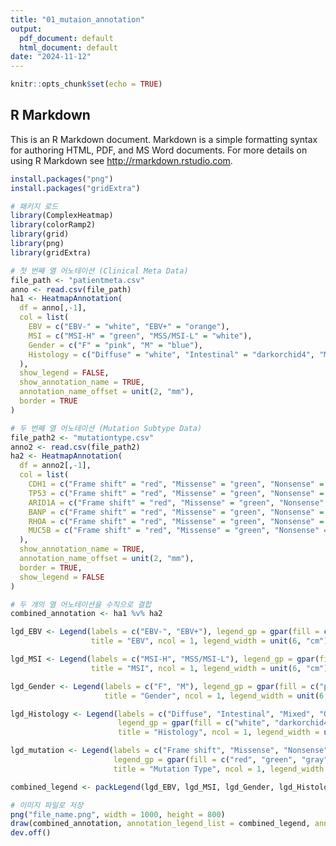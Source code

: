 ```yaml
---
title: "01_mutaion_annotation"
output:
  pdf_document: default
  html_document: default
date: "2024-11-12"
---
```


```r
knitr::opts_chunk$set(echo = TRUE)
```

## R Markdown

This is an R Markdown document. Markdown is a simple formatting syntax for authoring HTML, PDF, and MS Word documents. For more details on using R Markdown see <http://rmarkdown.rstudio.com>.

```r
install.packages("png")
install.packages("gridExtra")

# 패키지 로드
library(ComplexHeatmap)
library(colorRamp2)
library(grid)
library(png)
library(gridExtra)

# 첫 번째 열 어노테이션 (Clinical Meta Data)
file_path <- "patientmeta.csv"
anno <- read.csv(file_path)
ha1 <- HeatmapAnnotation(
  df = anno[,-1], 
  col = list(
    EBV = c("EBV-" = "white", "EBV+" = "orange"),
    MSI = c("MSI-H" = "green", "MSS/MSI-L" = "white"),
    Gender = c("F" = "pink", "M" = "blue"),
    Histology = c("Diffuse" = "white", "Intestinal" = "darkorchid4", "Mixed" = "darkorchid1", "Others" = "gray")
  ), 
  show_legend = FALSE, 
  show_annotation_name = TRUE, 
  annotation_name_offset = unit(2, "mm"), 
  border = TRUE
)

# 두 번째 열 어노테이션 (Mutation Subtype Data)
file_path2 <- "mutationtype.csv"
anno2 <- read.csv(file_path2)
ha2 <- HeatmapAnnotation(
  df = anno2[,-1], 
  col = list(
    CDH1 = c("Frame shift" = "red", "Missense" = "green", "Nonsense" = "gray", "Splice site" = "purple", "In frame Indel" = "pink", "0" = "white"),
    TP53 = c("Frame shift" = "red", "Missense" = "green", "Nonsense" = "gray", "Splice site" = "purple", "In frame Indel" = "pink", "0" = "white"),
    ARID1A = c("Frame shift" = "red", "Missense" = "green", "Nonsense" = "gray", "Splice site" = "purple", "In frame Indel" = "pink", "0" = "white"),
    BANP = c("Frame shift" = "red", "Missense" = "green", "Nonsense" = "gray", "Splice site" = "purple", "In frame Indel" = "pink", "0" = "white"),
    RHOA = c("Frame shift" = "red", "Missense" = "green", "Nonsense" = "gray", "Splice site" = "purple", "In frame Indel" = "pink", "0" = "white"),
    MUC5B = c("Frame shift" = "red", "Missense" = "green", "Nonsense" = "gray", "Splice site" = "purple", "In frame Indel" = "pink", "0" = "white")
  ), 
  show_annotation_name = TRUE, 
  annotation_name_offset = unit(2, "mm"), 
  border = TRUE, 
  show_legend = FALSE
)

# 두 개의 열 어노테이션을 수직으로 결합
combined_annotation <- ha1 %v% ha2

lgd_EBV <- Legend(labels = c("EBV-", "EBV+"), legend_gp = gpar(fill = c("white", "orange")), 
                  title = "EBV", ncol = 1, legend_width = unit(6, "cm"), legend_height = unit(3, "cm"))

lgd_MSI <- Legend(labels = c("MSI-H", "MSS/MSI-L"), legend_gp = gpar(fill = c("green", "white")), 
                  title = "MSI", ncol = 1, legend_width = unit(6, "cm"), legend_height = unit(3, "cm"))

lgd_Gender <- Legend(labels = c("F", "M"), legend_gp = gpar(fill = c("pink", "blue")), 
                     title = "Gender", ncol = 1, legend_width = unit(6, "cm"), legend_height = unit(3, "cm"))

lgd_Histology <- Legend(labels = c("Diffuse", "Intestinal", "Mixed", "Others"), 
                        legend_gp = gpar(fill = c("white", "darkorchid4", "darkorchid1", "gray")), 
                        title = "Histology", ncol = 1, legend_width = unit(8, "cm"), legend_height = unit(3, "cm"))

lgd_mutation <- Legend(labels = c("Frame shift", "Missense", "Nonsense", "Splice site", "In frame Indel"), 
                       legend_gp = gpar(fill = c("red", "green", "gray", "purple", "pink")), 
                       title = "Mutation Type", ncol = 1, legend_width = unit(8, "cm"), legend_height = unit(4, "cm"))

combined_legend <- packLegend(lgd_EBV, lgd_MSI, lgd_Gender, lgd_Histology, lgd_mutation, direction = "horizontal")

# 이미지 파일로 저장
png("file_name.png", width = 1000, height = 800)
draw(combined_annotation, annotation_legend_list = combined_legend, annotation_legend_side = "bottom")
dev.off()

```

